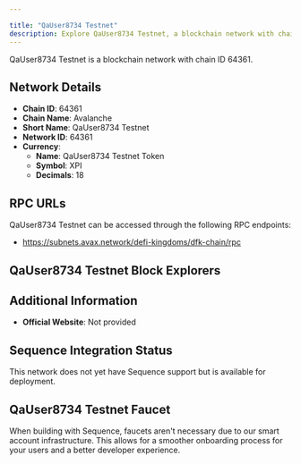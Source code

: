 ```yaml
---

title: "QaUser8734 Testnet"
description: Explore QaUser8734 Testnet, a blockchain network with chain ID 64361. Learn about its native currency, QaUser8734 Testnet Token, and how to interact with the network.
---
```




QaUser8734 Testnet is a blockchain network with chain ID 64361.

## Network Details

- **Chain ID**: 64361
- **Chain Name**: Avalanche
- **Short Name**: QaUser8734 Testnet
- **Network ID**: 64361
- **Currency**: 
  - **Name**: QaUser8734 Testnet Token
  - **Symbol**: XPI
  - **Decimals**: 18

## RPC URLs

QaUser8734 Testnet can be accessed through the following RPC endpoints:

- https://subnets.avax.network/defi-kingdoms/dfk-chain/rpc

## QaUser8734 Testnet Block Explorers



## Additional Information

- **Official Website**: Not provided

## Sequence Integration Status

This network does not yet have Sequence support but is available for deployment.

## QaUser8734 Testnet Faucet

When building with Sequence, faucets aren't necessary due to our smart account infrastructure. This allows for a smoother onboarding process for your users and a better developer experience.

